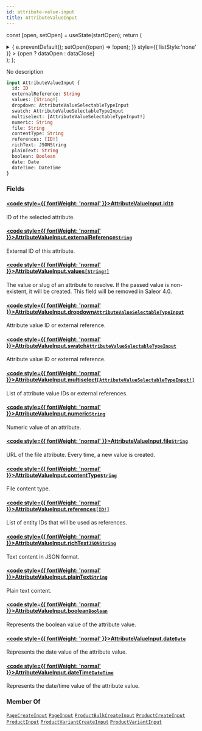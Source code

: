 ```yaml
---
id: attribute-value-input
title: AttributeValueInput
---
```






const [open, setOpen] = useState(startOpen);
return (
<details {...(open ? { open: true } : {})} className="details" style={{ border:'none', boxShadow:'none', background:'var(--ifm-background-color)' }}>
<summary
onClick={(e) => {
e.preventDefault();
setOpen((open) => !open);
}}
style={{ listStyle:'none' }} >
{open ? dataOpen : dataClose}
</summary>
{open && children}
</details>
);
};

No description

```graphql
input AttributeValueInput {
  id: ID
  externalReference: String
  values: [String!]
  dropdown: AttributeValueSelectableTypeInput
  swatch: AttributeValueSelectableTypeInput
  multiselect: [AttributeValueSelectableTypeInput!]
  numeric: String
  file: String
  contentType: String
  references: [ID!]
  richText: JSONString
  plainText: String
  boolean: Boolean
  date: Date
  dateTime: DateTime
}
```

### Fields

#### [<code style={{ fontWeight: 'normal' }}>AttributeValueInput.<b>id</b></code>](#)<Bullet />[`ID`](../../../api-reference/miscellaneous/scalars/id.mdx) <Badge class="badge badge--secondary" text="scalar"/> <Badge class="badge badge--secondary" text="miscellaneous"/>

ID of the selected attribute.

#### [<code style={{ fontWeight: 'normal' }}>AttributeValueInput.<b>externalReference</b></code>](#)<Bullet />[`String`](../../../api-reference/miscellaneous/scalars/string.mdx) <Badge class="badge badge--secondary" text="scalar"/> <Badge class="badge badge--secondary" text="miscellaneous"/>

External ID of this attribute.


<Badge text="Added in Saleor 3.14" class="badge badge--secondary margin-bottom--sm" />


#### [<code style={{ fontWeight: 'normal' }}>AttributeValueInput.<b>values</b></code>](#)<Bullet />[`[String!]`](../../../api-reference/miscellaneous/scalars/string.mdx) <Badge class="badge badge--secondary" text="list"/> <Badge class="badge badge--secondary" text="scalar"/> <Badge class="badge badge--secondary" text="miscellaneous"/>

The value or slug of an attribute to resolve. If the passed value is non-existent, it will be created. This field will be removed in Saleor 4.0.

#### [<code style={{ fontWeight: 'normal' }}>AttributeValueInput.<b>dropdown</b></code>](#)<Bullet />[`AttributeValueSelectableTypeInput`](../../../api-reference/attributes/inputs/attribute-value-selectable-type-input.mdx) <Badge class="badge badge--secondary" text="input"/> <Badge class="badge badge--secondary" text="attributes"/>

Attribute value ID or external reference.


<Badge text="Added in Saleor 3.9" class="badge badge--secondary margin-bottom--sm" />


#### [<code style={{ fontWeight: 'normal' }}>AttributeValueInput.<b>swatch</b></code>](#)<Bullet />[`AttributeValueSelectableTypeInput`](../../../api-reference/attributes/inputs/attribute-value-selectable-type-input.mdx) <Badge class="badge badge--secondary" text="input"/> <Badge class="badge badge--secondary" text="attributes"/>

Attribute value ID or external reference.


<Badge text="Added in Saleor 3.9" class="badge badge--secondary margin-bottom--sm" />


#### [<code style={{ fontWeight: 'normal' }}>AttributeValueInput.<b>multiselect</b></code>](#)<Bullet />[`[AttributeValueSelectableTypeInput!]`](../../../api-reference/attributes/inputs/attribute-value-selectable-type-input.mdx) <Badge class="badge badge--secondary" text="list"/> <Badge class="badge badge--secondary" text="input"/> <Badge class="badge badge--secondary" text="attributes"/>

List of attribute value IDs or external references.


<Badge text="Added in Saleor 3.9" class="badge badge--secondary margin-bottom--sm" />


#### [<code style={{ fontWeight: 'normal' }}>AttributeValueInput.<b>numeric</b></code>](#)<Bullet />[`String`](../../../api-reference/miscellaneous/scalars/string.mdx) <Badge class="badge badge--secondary" text="scalar"/> <Badge class="badge badge--secondary" text="miscellaneous"/>

Numeric value of an attribute.


<Badge text="Added in Saleor 3.9" class="badge badge--secondary margin-bottom--sm" />


#### [<code style={{ fontWeight: 'normal' }}>AttributeValueInput.<b>file</b></code>](#)<Bullet />[`String`](../../../api-reference/miscellaneous/scalars/string.mdx) <Badge class="badge badge--secondary" text="scalar"/> <Badge class="badge badge--secondary" text="miscellaneous"/>

URL of the file attribute. Every time, a new value is created.

#### [<code style={{ fontWeight: 'normal' }}>AttributeValueInput.<b>contentType</b></code>](#)<Bullet />[`String`](../../../api-reference/miscellaneous/scalars/string.mdx) <Badge class="badge badge--secondary" text="scalar"/> <Badge class="badge badge--secondary" text="miscellaneous"/>

File content type.

#### [<code style={{ fontWeight: 'normal' }}>AttributeValueInput.<b>references</b></code>](#)<Bullet />[`[ID!]`](../../../api-reference/miscellaneous/scalars/id.mdx) <Badge class="badge badge--secondary" text="list"/> <Badge class="badge badge--secondary" text="scalar"/> <Badge class="badge badge--secondary" text="miscellaneous"/>

List of entity IDs that will be used as references.

#### [<code style={{ fontWeight: 'normal' }}>AttributeValueInput.<b>richText</b></code>](#)<Bullet />[`JSONString`](../../../api-reference/miscellaneous/scalars/jsonstring.mdx) <Badge class="badge badge--secondary" text="scalar"/> <Badge class="badge badge--secondary" text="miscellaneous"/>

Text content in JSON format.

#### [<code style={{ fontWeight: 'normal' }}>AttributeValueInput.<b>plainText</b></code>](#)<Bullet />[`String`](../../../api-reference/miscellaneous/scalars/string.mdx) <Badge class="badge badge--secondary" text="scalar"/> <Badge class="badge badge--secondary" text="miscellaneous"/>

Plain text content.

#### [<code style={{ fontWeight: 'normal' }}>AttributeValueInput.<b>boolean</b></code>](#)<Bullet />[`Boolean`](../../../api-reference/miscellaneous/scalars/boolean.mdx) <Badge class="badge badge--secondary" text="scalar"/> <Badge class="badge badge--secondary" text="miscellaneous"/>

Represents the boolean value of the attribute value.

#### [<code style={{ fontWeight: 'normal' }}>AttributeValueInput.<b>date</b></code>](#)<Bullet />[`Date`](../../../api-reference/miscellaneous/scalars/date.mdx) <Badge class="badge badge--secondary" text="scalar"/> <Badge class="badge badge--secondary" text="miscellaneous"/>

Represents the date value of the attribute value.

#### [<code style={{ fontWeight: 'normal' }}>AttributeValueInput.<b>dateTime</b></code>](#)<Bullet />[`DateTime`](../../../api-reference/miscellaneous/scalars/date-time.mdx) <Badge class="badge badge--secondary" text="scalar"/> <Badge class="badge badge--secondary" text="miscellaneous"/>

Represents the date/time value of the attribute value.

### Member Of

[`PageCreateInput`](../../../api-reference/pages/inputs/page-create-input.mdx) <Badge class="badge badge--secondary" text="input"/><Bullet />[`PageInput`](../../../api-reference/pages/inputs/page-input.mdx) <Badge class="badge badge--secondary" text="input"/><Bullet />[`ProductBulkCreateInput`](../../../api-reference/products/inputs/product-bulk-create-input.mdx) <Badge class="badge badge--secondary" text="input"/><Bullet />[`ProductCreateInput`](../../../api-reference/products/inputs/product-create-input.mdx) <Badge class="badge badge--secondary" text="input"/><Bullet />[`ProductInput`](../../../api-reference/products/inputs/product-input.mdx) <Badge class="badge badge--secondary" text="input"/><Bullet />[`ProductVariantCreateInput`](../../../api-reference/products/inputs/product-variant-create-input.mdx) <Badge class="badge badge--secondary" text="input"/><Bullet />[`ProductVariantInput`](../../../api-reference/products/inputs/product-variant-input.mdx) <Badge class="badge badge--secondary" text="input"/>
